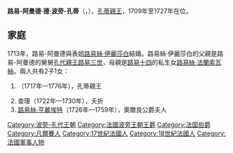 {{Multiple issues|
{{Expand language|1=en|time=2021-02-01T03:36:36+00:00}}
{{Unreferenced|time=2021-02-01T03:36:36+00:00}}
}}
{{Infobox noble
| name        = 路易-阿曼德
| title       = 孔蒂親王
| image       = Desrochers - Louis Armand de Bourbon, Prince of Conti.png
| birth_date  = {{Birth date|1695|11|10||df=y}}
| birth_place = {{flag|Kingdom of France}}[[凡爾賽宮|凡爾賽宮]]
| death_date  = {{Death date and age|1727|4|5|1695|11|10|df=y}}
| death_place = {{flag|Kingdom of France}}[[巴黎|巴黎]]
| noble family= [[波旁王朝|波旁家族]]
| father      = 孔蒂親王[[弗朗索瓦-路易_(波旁-孔蒂)|法蘭索瓦-路易]]
| mother      = [[瑪麗·特蕾莎·德·波旁|瑪麗·特蕾莎·德·波旁]]
| spouse      = {{marriage|[[路易絲·伊麗莎白·德·波旁|路易絲·伊麗莎白·德·波旁]]|1713|1727|end=s.}}
| religion    = [[羅馬天主教|羅馬天主教]]
}}
'''路易-阿曼德·德·波旁-孔蒂'''（{{lang-fr|Louis-Armand de Bourbon-Conti}}，{{bd|1695年|11月10日|1727年|5月4日}}），[[孔蒂親王|孔蒂親王]]，1709年至1727年在位。

== 家庭 ==
1713年，路易-阿曼德與表姐[[路易絲·伊麗莎白·德·波旁|路易絲·伊麗莎白]]結婚。路易絲·伊麗莎白的父親是路易-阿曼德的舅舅[[路易三世·德·波旁_(孔代亲王)|孔代親王路易三世]]，母親是[[路易十四|路易十四]]的私生女[[路易絲·弗朗索瓦絲·德·波旁|路易絲·法蘭索瓦絲]]。兩人共有2子1女：
# {{le|路易-法蘭索瓦 (波旁-孔蒂)|Louis François, Prince of Conti|路易-法蘭索瓦}}（1717年—1776年），孔蒂親王
# 查理（1722年—1730年），夭折
# [[路易絲·亨麗埃特·德·波旁|路易絲·亨麗埃特]]（1726年—1759年），奧爾良公爵夫人

{{DEFAULTSORT:Bourbon-Conti, Louis Armand}}
[[Category:波旁-孔代王朝|Category:波旁-孔代王朝]]
[[Category:法國波旁王朝王爵|Category:法國波旁王朝王爵]]
[[Category:法国伯爵|Category:法国伯爵]]
[[Category:凡爾賽人|Category:凡爾賽人]]
[[Category:17世紀法國人|Category:17世紀法國人]]
[[Category:18世紀法國人|Category:18世紀法國人]]
[[Category:法國軍事人物|Category:法國軍事人物]]
